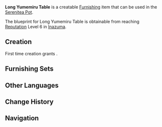 {{Furnishing Infobox
|id             = 374312
|image          = Item Long Yumemiru Table.png
|category       = Large Furnishing
|subcategory    = Table
|rarity         = 3
|adeptal_energy = 60
|load           = 35
|reduced_load   = 35
|description    = A traditional long table made from [[Yumemiru Wood]]. Its surface has been dyed using special methods from [[Inazuma]], and it has lovely, bright metals as ornamentation. They say that this kind of table is a good match for the kitchenware and teaware usually used by Inazumans, and can help to maintain the temperature of dishes and tea, which makes for a better dining experience.
|blueprint      = Reach [[Reputation]] Level 6 in [[Inazuma]]
}}
'''Long Yumemiru Table''' is a creatable [[Furnishing]] item that can be used in the [[Serenitea Pot]].

The blueprint for Long Yumemiru Table is obtainable from reaching [[Reputation]] Level 6 in [[Inazuma]].

==Creation==
First time creation grants {{Item|Trust|24|x=60}}.
{{Recipe
|type = Creation
|time = 14h
|Yumemiru Wood = 8
|Iron Chunk = 2
|Red Dye = 2
|sort = Yumemiru Wood
}}

==Furnishing Sets==
{{Craft Usage}}

==Other Languages==
{{Other Languages
|default_hidden = 1
|en      = Long Yumemiru Table
|zhs     = 梦见木长桌
|zhs_rm  = Mèngjiàn-mù Cháng Zhuō
|zht     = 夢見木長桌
|zht_rm  = Mèngjiàn-mù Cháng Zhuō
|ja      = 夢見材の長テーブル
|ja_rm   = Yumemiru-zai no Naga Teeburu{{Assumed}}
|ko      = 꿈의 나무 테이블
|ko_rm   = 
|es      = Mesa larga de madera onírica
|fr      = Table longue en bois de rêve
|ru      = Длинный стол из юмэмиру
|th      = โต๊ะยาวไม้ Yumemiru
|th_rm   = 
|vi      = Bàn Dài Mơ Mộng
|de      = Langer Tisch aus Yumemiru-Holz
|id      = Meja Yumemiru Panjang
|pt      = Mesa Longa de Madeira Yumemiru
}}

==Change History==
{{Change History|2.0}}

==Navigation==
{{Furnishing Navbox/Interior|Large Furnishing}}